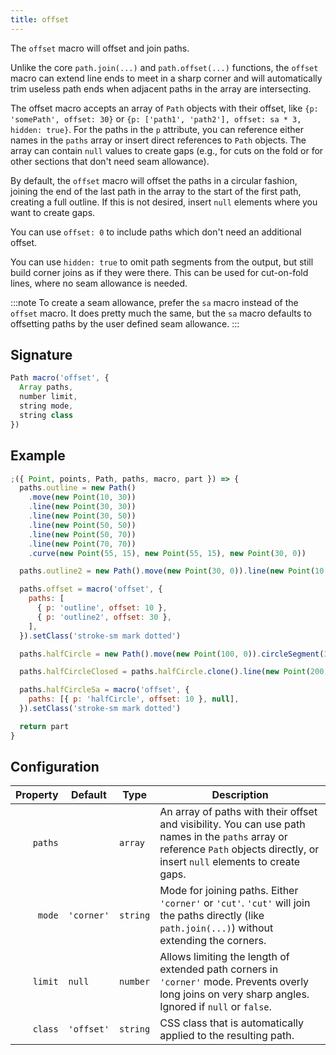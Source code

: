 ```yaml
---
title: offset
---
```


The `offset` macro will offset and join paths.

Unlike the core `path.join(...)` and `path.offset(...)` functions, the `offset` macro can extend line ends to meet in a sharp corner and will automatically
trim useless path ends when adjacent paths in the array are intersecting.

The offset macro accepts an array of `Path` objects with their offset, like `{p: 'somePath', offset: 30}` or `{p: ['path1', 'path2'], offset: sa * 3, hidden: true}`.
For the paths in the `p` attribute, you can reference either names in the `paths` array or insert direct references to `Path` objects.
The array can contain `null` values to create gaps (e.g., for cuts on the fold or for other sections that don't need seam allowance).

By default, the `offset` macro will offset the paths in a circular fashion, joining the end
of the last path in the array to the start of the first path, creating a full outline.
If this is not desired, insert `null` elements where you want to create gaps.

You can use `offset: 0` to include paths which don't need an additional offset.

You can use `hidden: true` to omit path segments from the output, but still build corner joins as if they were there.
This can be used for cut-on-fold lines, where no seam allowance is needed.

:::note
To create a seam allowance, prefer the `sa` macro instead of the `offset` macro. It does pretty much the same,
but the `sa` macro defaults to offsetting paths by the user defined seam allowance.
:::

## Signature

```js
Path macro('offset', {
  Array paths,
  number limit,
  string mode,
  string class
})
```

## Example

<Example caption="An example of the offset macro">

```js
;({ Point, points, Path, paths, macro, part }) => {
  paths.outline = new Path()
    .move(new Point(10, 30))
    .line(new Point(30, 30))
    .line(new Point(30, 50))
    .line(new Point(50, 50))
    .line(new Point(50, 70))
    .line(new Point(70, 70))
    .curve(new Point(55, 15), new Point(55, 15), new Point(30, 0))

  paths.outline2 = new Path().move(new Point(30, 0)).line(new Point(10, 30))

  paths.offset = macro('offset', {
    paths: [
      { p: 'outline', offset: 10 },
      { p: 'outline2', offset: 30 },
    ],
  }).setClass('stroke-sm mark dotted')

  paths.halfCircle = new Path().move(new Point(100, 0)).circleSegment(37, new Point(200, 0)).hide()

  paths.halfCircleClosed = paths.halfCircle.clone().line(new Point(200, 0)).unhide().close()

  paths.halfCircleSa = macro('offset', {
    paths: [{ p: 'halfCircle', offset: 10 }, null],
  }).setClass('stroke-sm mark dotted')

  return part
}
```

</Example>

## Configuration

| Property | Default    | Type     | Description                                                                                                                                                                     |
| -------: | ---------- | -------- | ------------------------------------------------------------------------------------------------------------------------------------------------------------------------------- |
|  `paths` |            | `array`  | An array of paths with their offset and visibility. You can use path names in the `paths` array or reference `Path` objects directly, or insert `null` elements to create gaps. |
|   `mode` | `'corner'` | `string` | Mode for joining paths. Either `'corner'` or `'cut'`. `'cut'` will join the paths directly (like `path.join(...)`) without extending the corners.                               |
|  `limit` | `null`     | `number` | Allows limiting the length of extended path corners in `'corner'` mode. Prevents overly long joins on very sharp angles. Ignored if `null` or `false`.                          |
|  `class` | `'offset'` | `string` | CSS class that is automatically applied to the resulting path.                                                                                                                  |
